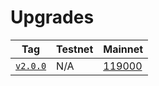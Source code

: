 # Upgrades

| Tag                                                                           | Testnet | Mainnet                                               |
| ----------------------------------------------------------------------------- | ------- | ----------------------------------------------------- |
| [`v2.0.0`](https://github.com/strangelove-ventures/noble/releases/tag/v2.0.0) | N/A     | [119000](https://www.mintscan.io/noble/blocks/119000) |
